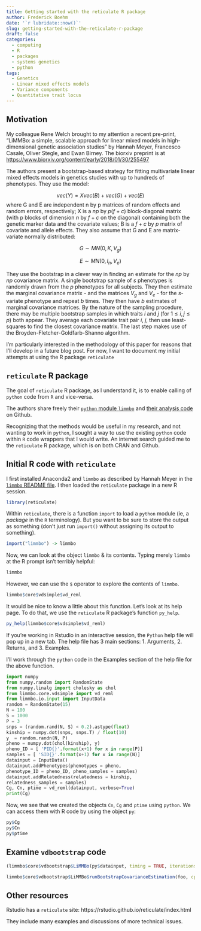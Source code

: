 ```yaml
---
title: Getting started with the reticulate R package
author: Frederick Boehm
date: '`r lubridate::now()`'
slug: getting-started-with-the-reticulate-r-package
draft: false
categories:
  - computing
  - R
  - packages
  - systems genetics
  - python
tags:
  - Genetics
  - Linear mixed effects models
  - Variance components
  - Quantitative trait locus
---
```


## Motivation 

My colleague Rene Welch brought to my attention a recent pre-print, "LiMMBo: a simple, scalable approach for linear mixed models in high-dimensional genetic association studies" by Hannah Meyer, Francesco Casale, Oliver Stegle, and Ewan Birney. The biorxiv preprint is at [https://www.biorxiv.org/content/early/2018/01/30/255497](https://www.biorxiv.org/content/early/2018/01/30/255497)

The authors present a bootstrap-based strategy for fitting multivariate linear mixed effects models in genetics studies with up to hundreds of phenotypes. They use the model:

$$vec(Y) = Xvec(B) + vec(G) + vec(E)$$ where G and E are independent n by p matrices of random effects and random errors, respectively; X is a $np$ by $p(f + c)$ block-diagonal matrix (with p blocks of dimension $n$ by $f + c$ on the diagonal) containing both the genetic marker data and the covariate values; B is a $f + c$ by $p$ matrix of covariate and allele effects. They also assume that G and E are matrix-variate normally distributed:

$$G \sim MN(0, K, V_g)$$ 

$$E \sim MN(0, I_n, V_e)$$

They use the bootstrap in a clever way in finding an estimate for the $np$ by $np$ covariance matrix. A single bootstrap sample of $s$ phenotypes is randomly drawn from the $p$ phenotypes for all subjects. They then estimate the marginal covariance matrix - and the matrices $V_g$ and $V_e$ - for the $s$-variate phenotype and repeat $b$ times. They then have $b$ estimates of marginal covariance matrices. By the nature of the sampling procedure, there may be multiple bootstrap samples in which traits $i$ and $j$ (for $1 \le i, j \le p$) both appear. They average each covariate trait pair $i$, $j$, then use least-squares to find the closest covariance matrix. The last step makes use of the Broyden-Fletcher-Goldfarb-Shanno algorithm. 

I'm particularly interested in the methodology of this paper for reasons that I'll develop in a future blog post. For now, I want to document my initial attempts at using the R package `reticulate` 

## `reticulate` R package

The goal of `reticulate` R package, as I understand it, is to enable calling of `python` code from `R` and vice-versa.

The authors share freely their [`python` module `limmbo`](https://github.com/HannahVMeyer/limmbo) and [their analysis code](https://github.com/HannahVMeyer/LiMMBoAnalysis) on Github.

Recognizing that the methods would be useful in my research, and not wanting to work in `python`, I sought a way to use the existing `python` code within `R` code wrappers that I would write. An internet search guided me to the `reticulate` R package, which is on both CRAN and Github. 

## Initial R code with `reticulate`

I first installed Anaconda2 and `limmbo` as described by Hannah Meyer in the [`limmbo` README file](https://github.com/HannahVMeyer/limmbo/blob/77a148e0acde3bc26a6f6c17f52105054851d451/README.md). I then loaded the `reticulate` package in a new R session.

```r
library(reticulate)
```

Within `reticulate`, there is a function `import` to load a `python` module (ie, a *package* in the `R` terminology). But you want to be sure to store the output as something (don't just run `import()` without assigning its output to something).

```r
import("limmbo") -> limmbo
```

Now, we can look at the object `limmbo` & its contents. Typing merely `limmbo` at the R prompt isn't terribly helpful:

```r
limmbo
```


However, we can use the `$` operator to explore the contents of `limmbo`. 

```r
limmbo$core$vdsimple$vd_reml
```
It would be nice to know a little about this function. Let's look at its help page. To do that, we use the `reticulate` R package's function `py_help`.

```r
py_help(limmbo$core$vdsimple$vd_reml)
```

If you're working in Rstudio in an interactive session, the `Python` help file will pop up in a new tab. The help file has 3 main sections: 1. Arguments, 2. Returns, and 3. Examples.

I'll work through the `python` code in the Examples section of the help file for the above function.

```python
import numpy
from numpy.random import RandomState
from numpy.linalg import cholesky as chol
from limmbo.core.vdsimple import vd_reml
from limmbo.io.input import InputData
random = RandomState(15)
N = 100
S = 1000
P = 3
snps = (random.rand(N, S) < 0.2).astype(float)
kinship = numpy.dot(snps, snps.T) / float(10)
y  = random.randn(N, P)
pheno = numpy.dot(chol(kinship), y)
pheno_ID = [ 'PID{}'.format(x+1) for x in range(P)]
samples = [ 'SID{}'.format(x+1) for x in range(N)]
datainput = InputData()
datainput.addPhenotypes(phenotypes = pheno,
phenotype_ID = pheno_ID, pheno_samples = samples)
datainput.addRelatedness(relatedness = kinship,
relatedness_samples = samples)
Cg, Cn, ptime = vd_reml(datainput, verbose=True)
print(Cg)
```

Now, we see that we created the objects `Cn`, `Cg` and `ptime` using `python`. We can access them with R code by using the object `py`:

```r
py$Cg
py$Cn
py$ptime
```

## Examine `vdbootstrap` code

```r
(limmbo$core$vdbootstrap$LiMMBo(py$datainput, timing = TRUE, iterations = 100, S = 2) -> foo)
```

```r
limmbo$core$vdbootstrap$LiMMBo$runBootstrapCovarianceEstimation(foo, cpus = 1, seed = 12345, minCooccurrence = 10)
```




## Other resources

Rstudio has a `reticulate` site: https://rstudio.github.io/reticulate/index.html

They include many examples and discussions of more technical issues.



